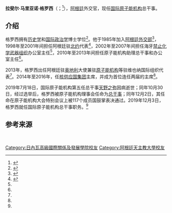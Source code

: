 {{Infobox Officeholder
|image=Rafael Mariano Grossi - 2020.jpg
|birth_date={{birth date and age|1961|1|29}}
|birth_place= [[阿根廷|阿根廷]][[布宜諾斯艾利斯|布宜諾斯艾利斯]]
|nationality={{ARG}}
|名字=拉斐尔·马里亚诺·格罗西
|office=[[国际原子能机构|国际原子能机构]]第六任总干事
|predecessor=[[天野之彌|天野之彌]]
|term_start=2019年12月3日
|office1=[[阿根廷|阿根廷]]驻[[奥地利|奥地利]]大使
|term_start1=2013年7月
|predecessor1=Eugenio María Curia

|office2=国际原子能机构助理总干事
|term_start2=2010年1月|term_end2=2013年6月
|原名=Rafael Mariano Grossi
|term_end1=2019年11月29日
}}
{{commons category}}
'''拉斐尔·马里亚诺·格罗西'''（{{Lang-es|Rafael Mariano Grossi}}；{{Bd|1961年|3月12日||}}<ref name=":0">{{Cite web|title=【专题报道】毕生致力于核不扩散的外交官——国际原子能机构新任总干事格罗西|url=https://news.un.org/zh/story/2019/12/1046671|accessdate=2020-11-29|author=|date=2019-12-03|format=|publisher=联合国新闻|language=zh|archiveurl=https://web.archive.org/web/20201129040759/https://news.un.org/zh/story/2019/12/1046671|archivedate=2020-11-29}}</ref>），[[阿根廷|阿根廷]]外交官，现任[[国际原子能机构|国际原子能机构]]总干事。

== 介绍 ==
格罗西拥有[[歷史學|历史学]]和[[国际政治学|国际政治学]]博士学位<ref>{{Cite web|title=Austria otorgó aval a embajador argentino|url=https://www.ambito.com/politica/austria-otorgo-aval-embajador-argentino-n3784555|accessdate=2020-11-29|author=|date=2013-04-18|format=|publisher=www.ambito.com|language=es|archiveurl=https://web.archive.org/web/20201129062839/https://www.ambito.com/politica/austria-otorgo-aval-embajador-argentino-n3784555|archivedate=2020-11-29}}</ref>。他于1985年加入[[阿根廷外交部|阿根廷外交部]]<ref name=":0">{{Cite web|title=【专题报道】毕生致力于核不扩散的外交官——国际原子能机构新任总干事格罗西|url=https://news.un.org/zh/story/2019/12/1046671|accessdate=2020-11-29|author=|date=2019-12-03|format=|publisher=联合国新闻|language=zh|archiveurl=https://web.archive.org/web/20201129040759/https://news.un.org/zh/story/2019/12/1046671|archivedate=2020-11-29}}</ref>，1998年至2001年间担任阿根廷驻[[北约|北约]]代表<ref name=":1">{{Cite web|title=Rafael Mariano Grossi|url=https://www.iaea.org/about/rafael-grossi|accessdate=2020-11-29|author=|date=|format=|publisher=www.iaea.org|language=en|archiveurl=https://web.archive.org/web/20201126215807/https://www.iaea.org/about/rafael-grossi|archivedate=2020-11-29}}</ref>，2002年至2007年间担任海牙[[禁止化學武器組織|禁止化学武器组织]]办公室主任<ref name=":1" />，2010年至2013年间担任原子能机构助理总干事和办公室主任<ref name=":0" />。

2013年，格罗西出任阿根廷驻[[奥地利|奥地利]]大使兼驻[[国际原子能机构|原子能机构]]等驻维也纳国际组织代表<ref name=":1" />。2014年至2016年，任[[核供應國集團|核供应国集团]]主席，并成为首位连任两届的主席<ref name=":1" />。

2019年7月18日，国际原子能机构第五任总干事[[天野之彌|天野之弥]]因病逝世；同年10月30日，经过选举后，格罗西被原子能机构理事会任命为[[国际原子能机构#總幹事|总干事]]；同年12月2日，其任命在原子能机构大会特别会议上被117个成员国鼓掌表决通过。2019年12月3日，格罗西就任国际原子能机构总干事职务。<ref name=":0" />

== 参考来源 ==
{{reflist}}

{{start box}}
{{s-before|[[天野之弥|天野之弥]]|2009年-2019年}}
{{s-title|[[国际原子能机构#總幹事|国际原子能机构总干事]]|<u>拉斐尔·马里亚诺·格罗西</u>
2019年-}}
{{s-none|现任}} 
{{end box}}
{{DEFAULTSORT:Grossi}}
[[Category:日內瓦高級國際關係及發展學院校友|Category:日內瓦高級國際關係及發展學院校友]]
[[Category:阿根廷天主教大學校友|Category:阿根廷天主教大學校友]]